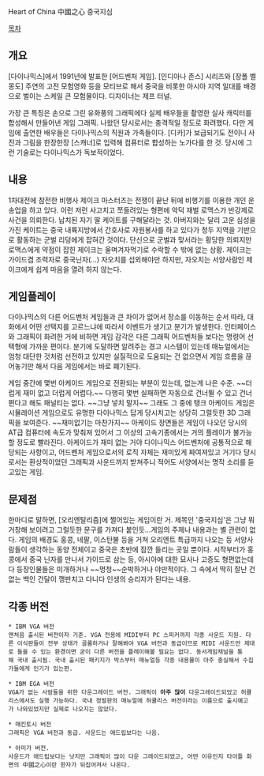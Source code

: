Heart of China
中國之心
중국지심

[[목차]]
== 개요 ==
[다이나믹스]에서 1991년에 발표한 [어드벤처 게임]. [인디아나 존스] 시리즈와 [장폴 벨몽도] 주연의 고전 모험영화 등을 모티브로 해서 중국을 비롯한 아시아 지역 일대를 배경으로 벌이는 스케일 큰 모험물이다. 디자이너는 제프 터널.

가장 큰 특징은 손으로 그린 유화풍의 그래픽에다 실제 배우들을 촬영한 실사 캐릭터를 합성해서 만들어낸 게임 그래픽. 나왔던 당시로서는 충격적일 정도로 화려했다. 다만 게임에 출연한 배우들은 다이나믹스의 직원과 가족들이다. [디카]가 보급되기도 전이니 사진과 그림을 한장한장 [스캐너]로 입력해 컴퓨터로 합성하는 노가다를 한 것. 당시에 그런 기술로는 다이나믹스가 독보적이었다.

== 내용 ==
1차대전에 참전한 비행사 제이크 마스터즈는 전쟁이 끝난 뒤에 비행기를 이용한 개인 운송업을 하고 있다. 이런 저런 사고치고 쪼들려있는 형편에 악덕 재벌 로맥스가 반강제로 사건을 의뢰한다. 납치된 자기 딸 케이트를 구해달라는 것.
아버지와는 달리 고운 심성을 가진 케이트는 중국 내륙지방에서 간호사로 자원봉사를 하고 있다가 청두 지역을 기반으로 활동하는 군벌 리덩에게 잡혀간 것이다. 단신으로 군벌과 맞서라는 황당한 의뢰지만 로맥스에게 약점이 잡힌 제이크는 울며겨자먹기로 수락할 수 밖에 없는 상황. 제이크는 가이드겸 조력자로 중국닌자(...) 자오치를 섭외해야만 하지만, 자오치는 서양사람인 제이크에게 쉽게 마음을 열려 하지 않는다.

== 게임플레이 ==
다이나믹스의 다른 어드벤처 게임들과 큰 차이가 없어서 장소를 이동하는 순서 따라, 대화에서 어떤 선택지를 고르느냐에 따라서 이벤트가 생기고 분기가 발생한다. 인터페이스와 그래픽이 화려한 거에 비하면 게임 감각은 다른 그래픽 어드벤처들 보다는 명령어 선택형에 가까운 편이다. 분기에 도달하면 알려주는 경고 시스템이 있는데 매뉴얼에서는 엄청 대단한 것처럼 선전하고 있지만 실질적으로 도움되는 건 없으면서 게임 흐름을 끊어놓기만 해서 다음 게임에서는 바로 폐기된다.

게임 중간에 몇번 아케이드 게임으로 전환되는 부분이 있는데, 없는게 나은 수준. ~~더럽게 재미 없고 더럽게 어렵다.~~ 다행히 몇번 실패하면 자동으로 건너뛸 수 있고 건너뛴다고 해도 패널티는 없다. ~~그냥 넣치 말지~~ 그래도 그 중에 탱크 아케이드 게임은 시뮬레이션 게임으로도 유명한 다이나믹스 답게 당시치고는 상당히 그럴듯한 3D 그래픽을 보여준다. ~~재미없기는 마찬가지~~ 아케이드 장면들은 게임이 나오던 당시의 AT급 컴퓨터에 속도가 맞춰져 있어서 그 이상의 고속기종에서는 거의 플레이가 불가능할 정도로 빨라진다.
아케이드가 재미 없는 거야 다이나믹스 어드벤처에 공통적으로 해당되는 사항이고, 어드벤처 게임으로서의 로직 자체는 재미있게 짜여져있고 거기다 당시로서는 환상적이었던 그래픽과 사운드까지 받쳐주니 적어도 서양에서는 명작 소리를 듣고있는 게임.

== 문제점 ==
한마디로 말하면, [오리엔탈리즘]에 쩔어있는 게임이란 거. 제목인 '중국지심'은 그냥 뭐 거창해 보이려고 그럴듯한 문구를 가져다 붙인듯...게임의 주제나 내용과는 별 관련이 없다. 게임의 배경도 홍콩, 네팔, 이스탄불 등을 거쳐 오리엔트 특급까지 나오는 등 서양사람들이 생각하는 동양 전체이고 중국은 초반에 잠깐 들리는 곳일 뿐이다. 시작부터가 홍콩에서 중국 닌자를 만나서 가이드로 삼는 등, 아시아에 대한 묘사나 고증도 형편없는데다 등장인물들은 미개하거나 ~~멍청~~순박하거나 야만적이다. 그 속에서 딱히 잘난 건 없는 백인 건달이 깽판치고 다니다 인생의 승리자가 된다는 내용.

== 각종 버전 ==
 * IBM VGA 버전
 맨처음 출시된 버전이자 기준. VGA 전용에 MIDI부터 PC 스피커까지 각종 사운드 지원. 다른 이식판들이 전부 상태가 골룸하거나 잘해봐야 VGA 버전과 동급이므로 MIDI 사운드만 제대로 들을 수 있는 환경이면 굳이 다른 버전을 플레이해볼 필요는 없다. 동서게임채널을 통해 국내 출시됨. 국내 출시된 패키지가 박스부터 매뉴얼등 각종 내용물이 아주 충실해서 수집가들에게 인기가 있는편.

 * IBM EGA 버전
 VGA가 없는 사람들을 위한 다운그레이드 버전. 그래픽이 '''아주 많이''' 다운그레이드되었고 허큘리스에서도 실행 가능하다. 국내 정발판의 매뉴얼에 허큘리스 버전이라는 이름으로 출시예고가 나와있었지만 실제로 나오지는 않았다.

 * 매킨토시 버전
 그래픽은 VGA 버전과 동급. 사운드는 애드립보다는 나음.

 * 아미가 버전.
 사운드가 애드립보다는 낫지만 그래픽이 많이 다운 그레이드되었고, 어떤 이유인지 타이틀 화면의 中國之心이란 한자가 뒤집어져서 나온다.
